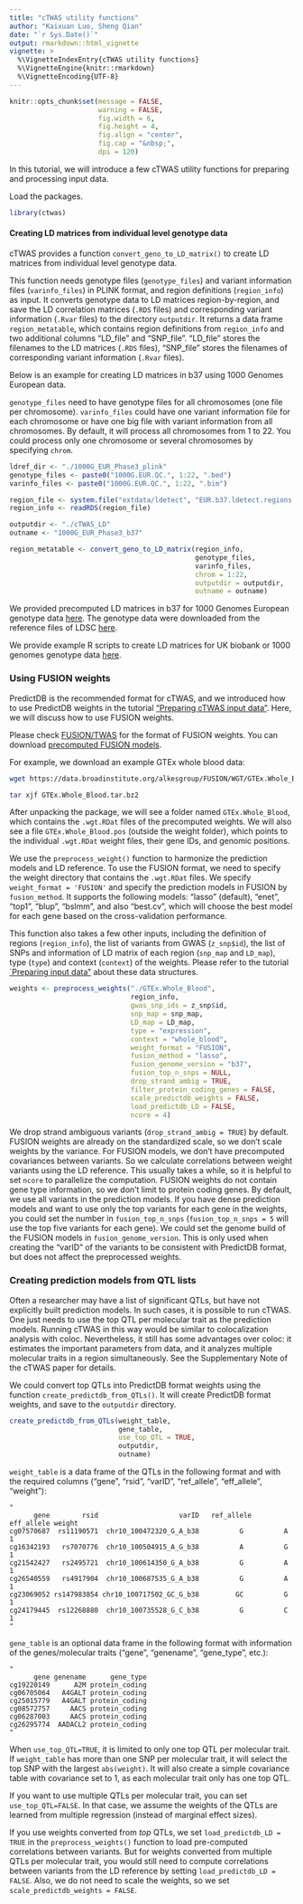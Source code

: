 ```yaml
---
title: "cTWAS utility functions"
author: "Kaixuan Luo, Sheng Qian"
date: "`r Sys.Date()`"
output: rmarkdown::html_vignette
vignette: >
  %\VignetteIndexEntry{cTWAS utility functions}
  %\VignetteEngine{knitr::rmarkdown}
  %\VignetteEncoding{UTF-8}
---
```



```r
knitr::opts_chunk$set(message = FALSE,
                      warning = FALSE,
                      fig.width = 6,
                      fig.height = 4,
                      fig.align = "center",
                      fig.cap = "&nbsp;",
                      dpi = 120)
```


In this tutorial, we will introduce a few cTWAS utility functions for preparing and processing input data.

Load the packages. 
```r
library(ctwas)
```



#### Creating LD matrices from individual level genotype data

cTWAS provides a function `convert_geno_to_LD_matrix()` to create LD matrices from  individual level genotype data. 

This function needs genotype files (`genotype_files`) and variant information files (`varinfo_files`) in PLINK format, and region definitions (`region_info`) as input.  It converts genotype data to LD matrices region-by-region, and save the LD correlation matrices (`.RDS` files) and corresponding variant information (`.Rvar` files) to the directory `outputdir`. It returns a data frame `region_metatable`, which contains region definitions from `region_info` and two additional columns "LD_file" and "SNP_file". "LD_file" stores the filenames to the LD matrices (`.RDS` files),  "SNP_file" stores the filenames of corresponding variant information (`.Rvar` files). 
 
Below is an example for creating LD matrices in b37 using 1000 Genomes European data. 

`genotype_files` need to have genotype files for all chromosomes (one file per chromosome). `varinfo_files` could have one variant information file for each chromosome or have one big file with variant information from all chromosomes. By default, it will process all chromosomes from 1 to 22. You could process only one chromosome or several chromosomes by specifying `chrom`. 

```r
ldref_dir <- "./1000G_EUR_Phase3_plink"
genotype_files <- paste0("1000G.EUR.QC.", 1:22, ".bed")
varinfo_files <- paste0("1000G.EUR.QC.", 1:22, ".bim")

region_file <- system.file("extdata/ldetect", "EUR.b37.ldetect.regions.RDS", package = "ctwas")
region_info <- readRDS(region_file)

outputdir <- "./cTWAS_LD"
outname <- "1000G_EUR_Phase3_b37"

region_metatable <- convert_geno_to_LD_matrix(region_info,
                                              genotype_files,
                                              varinfo_files,
                                              chrom = 1:22,
                                              outputdir = outputdir,
                                              outname = outname)
```


We provided precomputed LD matrices in b37 for 1000 Genomes European genotype data [here](https://uchicago.box.com/s/bi7yy7461hdd07xafyk0qlji1kwmleu7). The genotype data were downloaded from the reference files of LDSC [here](https://zenodo.org/records/7768714).

We provide example R scripts to create LD matrices for UK biobank or 1000 genomes genotype data [here](https://github.com/xinhe-lab/ctwas/tree/multigroup/inst/extdata/scripts). 

### Using FUSION weights

PredictDB is the recommended format for cTWAS, and we introduced how to use PredictDB weights in the tutorial ["Preparing cTWAS input data"][preparing_input_data_tutorial]. Here, we will discuss how to use FUSION weights. 

Please check [FUSION/TWAS](http://gusevlab.org/projects/fusion/#compute-your-own-predictive-models) for the format of FUSION weights. You can download [precomputed FUSION models](http://gusevlab.org/projects/fusion/#download-pre-computed-predictive-models).

For example, we download an example GTEx whole blood data:
 
```bash
wget https://data.broadinstitute.org/alkesgroup/FUSION/WGT/GTEx.Whole_Blood.tar.bz2

tar xjf GTEx.Whole_Blood.tar.bz2
```


After unpacking the package, we will see a folder named `GTEx.Whole_Blood`, which contains the `.wgt.RDat` files of the precomputed weights. We will also see a file `GTEx.Whole_Blood.pos` (outside the weight folder), which points to the individual `.wgt.RDat` weight files, their gene IDs, and genomic positions.

We use the `preprocess_weight()` function to harmonize the prediction models and LD reference. To use the FUSION format, we need to specify the weight directory that contains the `.wgt.RDat` files. We specify `weight_format = 'FUSION'` and specify the prediction models in FUSION by `fusion_method`. It supports the following models: "lasso" (default), "enet", "top1", "blup", "bslmm", and also "best.cv", which will choose the best model for each gene based on the cross-validation performance. 

This function also takes a few other inputs, including the definition of regions (`region_info`), the list of variants from GWAS (`z_snp$id`), the list of SNPs and information of LD matrix of each region (`snp_map` and `LD_map`), type (`type`) and context (`context`) of the weights. Please refer to the tutorial [`Preparing input data”][preparing_input_data_tutorial] about these data structures.  

```r
weights <- preprocess_weights("./GTEx.Whole_Blood",
                              region_info,
                              gwas_snp_ids = z_snp$id,
                              snp_map = snp_map,
                              LD_map = LD_map,
                              type = "expression",
                              context = "whole_blood",                         
                              weight_format = "FUSION",
                              fusion_method = "lasso",
                              fusion_genome_version = "b37",
                              fusion_top_n_snps = NULL,
                              drop_strand_ambig = TRUE,
                              filter_protein_coding_genes = FALSE,
                              scale_predictdb_weights = FALSE,
                              load_predictdb_LD = FALSE,
                              ncore = 4)
```



We drop strand ambiguous variants (`drop_strand_ambig = TRUE`) by default. FUSION weights are already on the standardized scale, so we don't scale weights by the variance. For FUSION models, we don't have precomputed covariances between variants. So we calculate correlations between weight variants using the LD reference. This usually takes a while, so it is helpful to set `ncore` to parallelize the computation. FUSION weights do not contain gene type information, so we don't limit to protein coding genes. By default, we use all variants in the prediction models. If you have dense prediction models and want to use only the top variants for each gene in the weights, you could set the number in `fusion_top_n_snps` (`fusion_top_n_snps = 5` will use the top five variants for each gene).  We could set the genome build of the FUSION models in `fusion_genome_version`. This is only used when creating the "varID" of the variants to be consistent with PredictDB format, but does not affect the preprocessed weights. 


### Creating prediction models from QTL lists

Often a researcher may have a list of significant QTLs, but have not explicitly built prediction models. In such cases, it is possible to run cTWAS. One just needs to use the top QTL per molecular trait as the prediction models. Running cTWAS in this way would be similar to colocalization analysis with coloc. Nevertheless, it still has some advantages over coloc: it estimates the important parameters from data, and it analyzes multiple molecular traits in a region simultaneously. See the Supplementary Note of the cTWAS paper for details. 

We could convert top QTLs into PredictDB format weights using the function `create_predictdb_from_QTLs()`. It will create PredictDB format weights, and save to the `outputdir` directory.

```r
create_predictdb_from_QTLs(weight_table, 
                           gene_table, 
                           use_top_QTL = TRUE,
                           outputdir, 
                           outname)
```


`weight_table` is a data frame of the QTLs in the following format and with the required columns ("gene", "rsid", "varID", "ref_allele", "eff_allele", "weight"):

```{}
"
      gene        rsid                    varID   ref_allele eff_allele weight
cg07570687  rs11190571  chr10_100472320_G_A_b38          G          A      1
cg16342193   rs7070776  chr10_100504915_A_G_b38          A          G      1
cg21542427   rs2495721  chr10_100614350_G_A_b38          G          A      1
cg26540559   rs4917904  chr10_100687535_G_A_b38          G          A      1
cg23069052 rs147983854 chr10_100717502_GC_G_b38         GC          G      1
cg24179445  rs12268880  chr10_100735528_G_C_b38          G          C      1
"
```


`gene_table` is an optional data frame in the following format with information of the genes/molecular traits ("gene", "genename", "gene_type", etc.): 

```{}
"
      gene genename      gene_type
cg19220149      A2M protein_coding
cg06705064   A4GALT protein_coding
cg25015779   A4GALT protein_coding
cg08572757     AACS protein_coding
cg06287003     AACS protein_coding
cg26295774  AADACL2 protein_coding
"
```


When `use_top_QTL=TRUE`, it is limited to only one top QTL per molecular trait. If `weight_table` has more than one SNP per molecular trait, it will select the top SNP with the largest `abs(weight)`. It will also create a simple covariance table with covariance set to 1, as each molecular trait only has one top QTL.

If you want to use multiple QTLs per molecular trait, you can set `use_top_QTL=FALSE`. In that case, we assume the weights of the QTLs are learned from multiple regression (instead of marginal effect sizes). 

If you use weights converted from *top* QTLs, we set `load_predictdb_LD = TRUE` in the `preprocess_weights()` function to load pre-computed correlations between variants. But for weights converted from multiple QTLs per molecular trait, you would still need to compute correlations between variants from the LD reference by setting `load_predictdb_LD = FALSE`. Also, we do not need to scale the weights, so we set  `scale_predictdb_weights = FALSE`. 





[minimal_tutorial]: https://xinhe-lab.github.io/multigroup_ctwas/articles/minimal_tutorial.html
[preparing_input_data_tutorial]: https://xinhe-lab.github.io/multigroup_ctwas/articles/preparing_input_data.html
[running_ctwas_analysis_tutorial]: https://xinhe-lab.github.io/multigroup_ctwas/articles/running_ctwas_analysis.html
[summarizing_results_tutorial]: https://xinhe-lab.github.io/multigroup_ctwas/articles/summarizing_results.html
[postprocessing_tutorial]: https://xinhe-lab.github.io/multigroup_ctwas/articles/postprocessing.html
[utility_functions_tutorial]:https://xinhe-lab.github.io/multigroup_ctwas/articles/utility_functions.html

